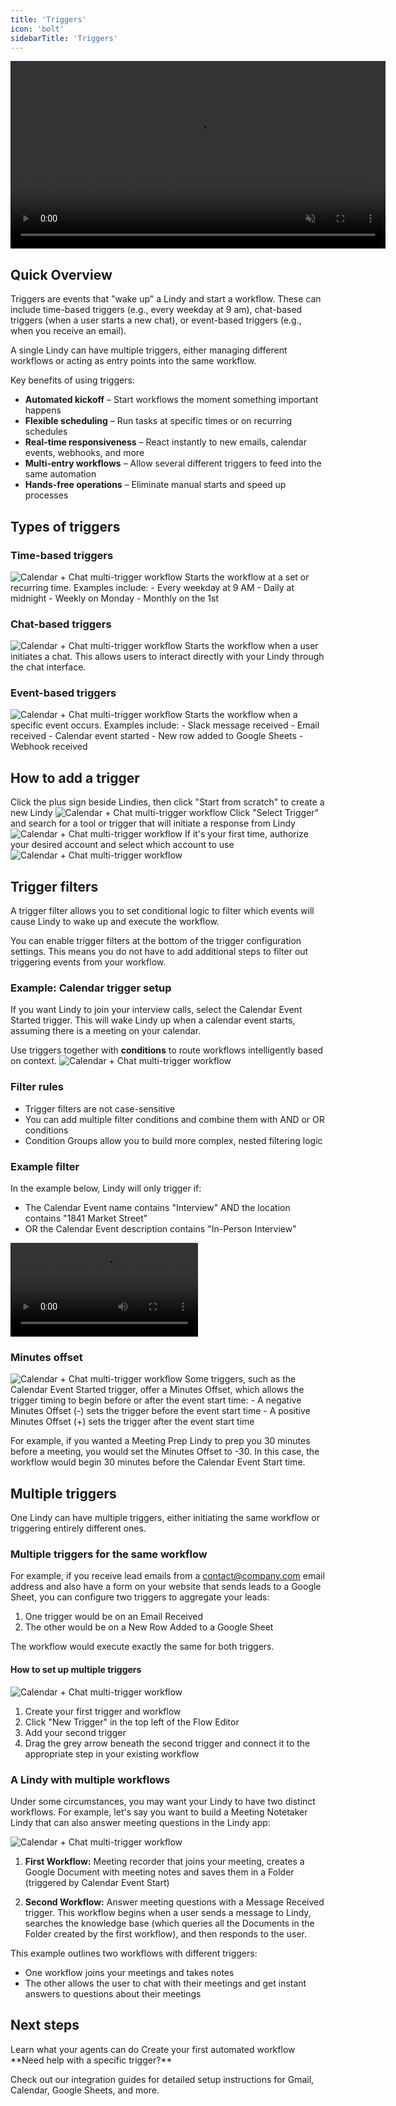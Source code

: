```yaml
---
title: 'Triggers'
icon: 'bolt'
sidebarTitle: 'Triggers'
---
```


<div style={{ display: 'flex', justifyContent: 'center', margin: '2rem 0' }}>
  <div className="video-card">
    <video
      src="https://lindy-docs-content.nyc3.digitaloceanspaces.com/Triggers.mp4"
      width="600"
      autoPlay
      muted
      loop
      playsInline
      style={{ display: 'block', width: '100%', borderRadius: '16px' }}
    />
  </div>
</div>

## Quick Overview

Triggers are events that "wake up" a Lindy and start a workflow. These can include time-based triggers (e.g., every weekday at 9 am), chat-based triggers (when a user starts a new chat), or event-based triggers (e.g., when you receive an email).

A single Lindy can have multiple triggers, either managing different workflows or acting as entry points into the same workflow.

Key benefits of using triggers:
- **Automated kickoff** – Start workflows the moment something important happens
- **Flexible scheduling** – Run tasks at specific times or on recurring schedules
- **Real-time responsiveness** – React instantly to new emails, calendar events, webhooks, and more
- **Multi-entry workflows** – Allow several different triggers to feed into the same automation
- **Hands-free operations** – Eliminate manual starts and speed up processes

## Types of triggers

### Time-based triggers
<Frame>
  <img src="/lindy-brand-assets/Triggers_3.png" alt="Calendar + Chat multi-trigger workflow" />
</Frame>
Starts the workflow at a set or recurring time. Examples include:
- Every weekday at 9 AM
- Daily at midnight
- Weekly on Monday
- Monthly on the 1st


### Chat-based triggers
<Frame>
  <img src="/lindy-brand-assets/Triggers_4.png" alt="Calendar + Chat multi-trigger workflow" />
</Frame>
Starts the workflow when a user initiates a chat. This allows users to interact directly with your Lindy through the chat interface.

### Event-based triggers
<Frame>
  <img src="/lindy-brand-assets/Triggers_16
  .png" alt="Calendar + Chat multi-trigger workflow" />
</Frame>
Starts the workflow when a specific event occurs. Examples include:
- Slack message received
- Email received
- Calendar event started
- New row added to Google Sheets
- Webhook received

## How to add a trigger

<Steps>
  <Step title="Create a new Lindy">
    Click the plus sign beside Lindies, then click "Start from scratch" to create a new Lindy
    <Frame>
  <img src="/lindy-brand-assets/Triggers_5.png" alt="Calendar + Chat multi-trigger workflow" />
</Frame>
  </Step>
  <Step title="Select your trigger">
    Click "Select Trigger" and search for a tool or trigger that will initiate a response from Lindy
<Frame>
  <img src="/lindy-brand-assets/Triggers_1.png" alt="Calendar + Chat multi-trigger workflow" />
</Frame>
  </Step>
  <Step title="Authorize your account">
    If it's your first time, authorize your desired account and select which account to use
<Frame>
  <img src="/lindy-brand-assets/Triggers_6.png" alt="Calendar + Chat multi-trigger workflow" />
</Frame>
  </Step>
</Steps>

## Trigger filters

A trigger filter allows you to set conditional logic to filter which events will cause Lindy to wake up and execute the workflow.

You can enable trigger filters at the bottom of the trigger configuration settings. This means you do not have to add additional steps to filter out triggering events from your workflow.


### Example: Calendar trigger setup
If you want Lindy to join your interview calls, select the Calendar Event Started trigger. This will wake Lindy up when a calendar event starts, assuming there is a meeting on your calendar.

<Tip>
  Use triggers together with <strong>conditions</strong> to route workflows intelligently based on context.
</Tip>


<Frame>
  <img src="/lindy-brand-assets/Triggers_8.png" alt="Calendar + Chat multi-trigger workflow" />
</Frame>

### Filter rules
- Trigger filters are not case-sensitive
- You can add multiple filter conditions and combine them with AND or OR conditions
- Condition Groups allow you to build more complex, nested filtering logic

### Example filter
In the example below, Lindy will only trigger if:
- The Calendar Event name contains "Interview" AND the location contains "1841 Market Street"
- OR the Calendar Event description contains "In-Person Interview"

<Frame>
  <video 
    controls 
    src="/lindy-brand-assets/Triggers_09.mp4"
    title="Using the dropdown to reference previous step data"
    style={{ width: '100%', borderRadius: '8px', border: '1px solid #e5e7eb' }}
  >
    Your browser does not support the video tag.
  </video>
</Frame>


### Minutes offset
<Frame>
  <img src="/lindy-brand-assets/Triggers_10.png" alt="Calendar + Chat multi-trigger workflow" />
</Frame>
Some triggers, such as the Calendar Event Started trigger, offer a Minutes Offset, which allows the trigger timing to begin before or after the event start time:
- A negative Minutes Offset (-) sets the trigger before the event start time
- A positive Minutes Offset (+) sets the trigger after the event start time

For example, if you wanted a Meeting Prep Lindy to prep you 30 minutes before a meeting, you would set the Minutes Offset to -30. In this case, the workflow would begin 30 minutes before the Calendar Event Start time.

## Multiple triggers

One Lindy can have multiple triggers, either initiating the same workflow or triggering entirely different ones.

### Multiple triggers for the same workflow

For example, if you receive lead emails from a contact@company.com email address and also have a form on your website that sends leads to a Google Sheet, you can configure two triggers to aggregate your leads:

1. One trigger would be on an Email Received
2. The other would be on a New Row Added to a Google Sheet

The workflow would execute exactly the same for both triggers.

#### How to set up multiple triggers

<Frame>
  <img src="/lindy-brand-assets/Triggers_13.png" alt="Calendar + Chat multi-trigger workflow" />
</Frame>

1. Create your first trigger and workflow
2. Click "New Trigger" in the top left of the Flow Editor
3. Add your second trigger
4. Drag the grey arrow beneath the second trigger and connect it to the appropriate step in your existing workflow

### A Lindy with multiple workflows

Under some circumstances, you may want your Lindy to have two distinct workflows. For example, let's say you want to build a Meeting Notetaker Lindy that can also answer meeting questions in the Lindy app:

<Frame>
  <img src="/lindy-brand-assets/Triggers_15.png" alt="Calendar + Chat multi-trigger workflow" />
</Frame>

1. **First Workflow:** Meeting recorder that joins your meeting, creates a Google Document with meeting notes and saves them in a Folder (triggered by Calendar Event Start)

2. **Second Workflow:** Answer meeting questions with a Message Received trigger. This workflow begins when a user sends a message to Lindy, searches the knowledge base (which queries all the Documents in the Folder created by the first workflow), and then responds to the user.

This example outlines two workflows with different triggers:
- One workflow joins your meetings and takes notes
- The other allows the user to chat with their meetings and get instant answers to questions about their meetings


## Next steps

<CardGroup cols={2}>
  <Card
    title="Understanding Actions"
    icon="play"
    href="/core-concepts/actions"
  >
    Learn what your agents can do
  </Card>
  <Card
    title="Building Your First Agent"
    icon="rocket"
    href="/getting-started/your-first-agent"
  >
    Create your first automated workflow
  </Card>
</CardGroup>

<Note>
  **Need help with a specific trigger?**
  
  Check out our integration guides for detailed setup instructions for Gmail, Calendar, Google Sheets, and more.
</Note> 